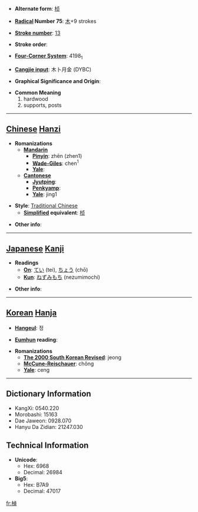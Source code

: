 * '''Alternate form''': [[桢]]

* '''[[Wiktionary:Chinese radical index| Radical]] Number 75''': [[Wiktionary:Chinese radical index 木|木]]+9 strokes

* '''[[Wiktionary:Chinese total strokes index|Stroke number]]''': [[Wiktionary:Chinese total strokes index 13|13]]

* '''Stroke order''': 

* '''[[Wiktionary:Chinese four corner index|Four-Corner System]]''': 4198<sub>1</sub>

* '''[[Wiktionary:Chinese Cangjie index|Cangjie input]]''': 木卜月金 (DYBC)

* '''Graphical Significance and Origin''': 

* '''Common Meaning'''
*#hardwood
*# supports, posts


----

== [[Chinese]] [[Hanzi]] ==

* '''Romanizations'''
** '''[[Mandarin]]'''
*** '''[[Pinyin]]''': zhēn (zhen1)
*** '''[[Wade-Giles]]''': chen<sup>1</sup>
*** '''[[Yale]]''': 
** '''[[Cantonese]]'''
*** '''[[Jyutping]]''':
*** '''[[Penkyamp]]''': 
*** '''[[Yale]]''': jing1

* '''Style''': [[Traditional Chinese]] 
** '''[[Simplified Chinese|Simplified]] equivalent''': [[桢]]

* '''Other info''': 

----

== [[Japanese]] [[Kanji]] ==

* '''Readings'''
** '''[[On]]''': [[てい]] (tei), [[ちょう]] (chō)
** '''[[Kun]]''': [[ねずみもち]] (nezumimochi)

* '''Other info''':  

----

== [[Korean]] [[Hanja]] ==

* '''[[Hangeul]]''': 정

* '''[[Eumhun]] reading''': 

* '''Romanizations'''
** '''[[The 2000 South Korean Revised Romanization|The 2000 South Korean Revised]]''': jeong
** '''[[McCune-Reischauer]]''': chŏng
** '''[[Yale]]''': ceng

----

== Dictionary Information ==

* KangXi: 0540.220
* Morobashi: 15163
* Dae Jaweon: 0928.070
* Hanyu Da Zidian: 21247.030

== Technical Information ==

* '''Unicode''':
** Hex: 6968
** Decimal: 26984
* '''Big5''':
** Hex: B7A9
** Decimal: 47017

[[fr:楨]]